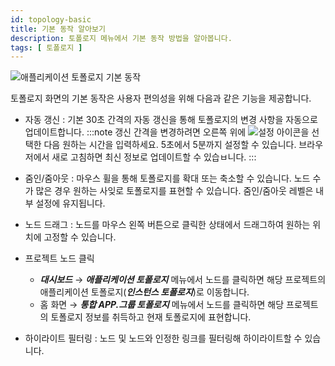 ```yaml
---
id: topology-basic
title: 기본 동작 알아보기
description: 토폴로지 메뉴에서 기본 동작 방법을 알아봅니다.
tags: [ 토폴로지 ]
---
```


![애플리케이션 토폴로지 기본 동작](/img/topology-control.png)

토폴로지 화면의 기본 동작은 사용자 편의성을 위해 다음과 같은 기능을 제공합니다.

* 자동 갱신 : 기본 30초 간격의 자동 갱신을 통해 토폴로지의 변경 사항을 자동으로 업데이트합니다. 
  :::note
  갱신 간격을 변경하려면 오른쪽 위에 ![설정 아이콘](/img/ico-setting.svg)을 선택한 다음 원하는 시간을 입력하세요. 5초에서 5분까지 설정할 수 있습니다. 브라우저에서 새로 고침하면 최신 정보로 업데이트할 수 있습ㅂ니다.
  :::

* 줌인/줌아웃 : 마우스 휠을 통해 토폴로지를 확대 또는 축소할 수 있습니다. 노드 수가 많은 경우 원하는 사잊로 토폴로지를 표현할 수 있습니다. 줌인/줌아웃 레벨은 내부 설정에 유지됩니다.

* 노드 드래그 : 노드를 마우스 왼쪽 버튼으로 클릭한 상태에서 드래그하여 원하는 위치에 고정할 수 있습니다.

* 프로젝트 노드 클릭
  * ***대시보드*** → ***애플리케이션 토폴로지*** 메뉴에서 노드를 클릭하면 해당 프로젝트의 애플리케이션 토폴로지(***인스턴스 토폴로지***)로 이동합니다.
  * 홈 화면 → ***통합 APP.그룹 토폴로지*** 메뉴에서 노드를 클릭하면 해당 프로젝트의 토폴로지 정보를 취득하고 현재 토폴로지에 표현합니다.

* 하이라이트 필터링 : 노드 및 노드와 인정한 링크를 필터링해 하이라이트할 수 있습니다.